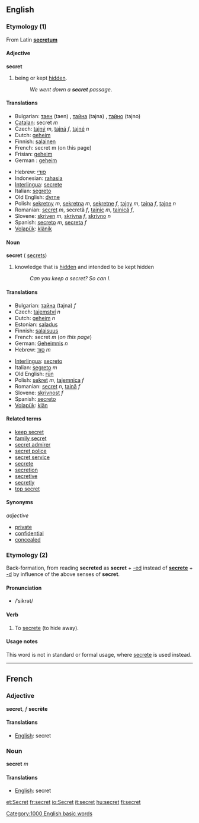 ==English==

{{rank|March|whatever|reach|670|secret|showed|ancient|parts}}

===Etymology (1)===
From Latin '''[[secretum]]'''

====Adjective====
'''secret'''

#being or kept [[hidden]].
#:''We went down a '''secret''' passage''.

====Translations====
{{top}}
*Bulgarian: [[таен]] (taen) {{m}}, [[тайна]] (tajna) {{f}}, [[тайно]] (tajno) {{n}}
*[[Catalan]]: secret ''m''
*Czech: [[tajný]] ''m'', [[tajná]] ''f'', [[tajné]] ''n''
*Dutch: [[geheim]]
*Finnish: [[salainen]]
*French: secret m (on this page)
*Frisian: [[geheim]]
*German : [[geheim]]
{{mid}}
*Hebrew: [[סודי]]
*Indonesian: [[rahasia]]
*[[Interlingua]]: [[secrete]]
*Italian: [[segreto]]
*Old English: [[dyrne]]
*Polish: [[sekretny]] ''m'', [[sekretna]] ''m'', [[sekretne]] ''f'', [[tajny]] ''m'', [[tajna]] ''f'', [[tajne]] ''n''
*Romanian: [[secret]] ''m'', secretă ''f'', [[tainic]] ''m'', [[tainică]] ''f'', 
*Slovene: [[skriven]] ''m'', [[skrivna]] ''f'', [[skrivno]] ''n''
*Spanish: [[secreto]] ''m'', [[secreta]] ''f''
*[[Volapük]]: [[klänik]]
{{bottom}}

====Noun====
'''secret'''  ({{plural}} [[secrets]])
#knowledge that is [[hidden]] and intended to be kept hidden
#:''Can you keep a secret? So can I''.

====Translations====
{{top}}
*Bulgarian: [[тайна]] (tajna) ''f''
*Czech: [[tajemství]] ''n''
*Dutch: [[geheim]] ''n''
*Estonian: [[saladus]]
*Finnish: [[salaisuus]]
*French: secret ''m'' (''on this page'')
*German: [[Geheimnis]] ''n''
*Hebrew: [[סוד]] ''m''
{{mid}}
*[[Interlingua]]: [[secreto]]
*Italian: [[segreto]] ''m''
*Old English: [[run|rūn]]
*Polish: [[sekret]] ''m'', [[tajemnica]] ''f''
*Romanian: [[secret]] ''n'', [[taină]] ''f''
*Slovene: [[skrivnost]] ''f''
*Spanish: [[secreto]]
*[[Volapük]]: [[klän]]
{{bottom}}

====Related terms====
*[[keep secret]]
*[[family secret]]
*[[secret admirer]]
*[[secret police]]
*[[secret service]]
*[[secrete]]
*[[secretion]]
*[[secretive]]
*[[secretly]]
*[[top secret]]

====Synonyms====
''adjective''
*[[private]]
*[[confidential]]
*[[concealed]]

===Etymology (2)===
Back-formation, from reading '''secreted''' as '''secret''' + [[-ed]] instead of '''[[secrete]]''' + [[-d]] by influence of the above senses of '''secret'''.

====Pronunciation====
* /ˈsikrət/

====Verb====
{{en-infl-reg-consonant|secret||}}
# To [[secrete]] (to hide away).

====Usage notes====
This word is not in standard or formal usage, where [[secrete]] is used instead.

----

==French==

===Adjective===
'''secret''', ''f'' '''secrète'''

====Translations====
*[[English]]: secret

===Noun===
'''secret''' ''m''

====Translations====
*[[English]]: secret

[[Category:1000 English basic words]]

[[et:Secret]]
[[fr:secret]]
[[io:Secret]]
[[it:secret]]
[[hu:secret]]
[[fi:secret]]